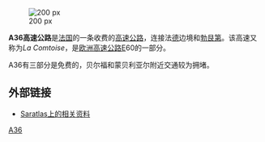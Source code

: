 [[File:Autoroute_française_36.svg|200 px]]

'''A36高速公路'''是[[法国|法国]]的一条收费的[[高速公路|高速公路]]，连接法[[德|德]]边境和[[勃艮第|勃艮第]]。该高速又称为''La Comtoise''，是[[欧洲高速公路|欧洲高速公路]]E60的一部分。

A36有三部分是免费的，贝尔福和蒙贝利亚尔附近交通较为拥堵。

==外部链接==
* [http://saratlas.free.fr/index.php?page=autoroute&route=a36&lang=fr Saratlas上的相关资料]{{Wayback|url=http://saratlas.free.fr/index.php?page=autoroute&route=a36&lang=fr |date=20120205200748 }}{{fr}}
 
{{法国高速公路}}

[[Category:法国高速公路|A36]]